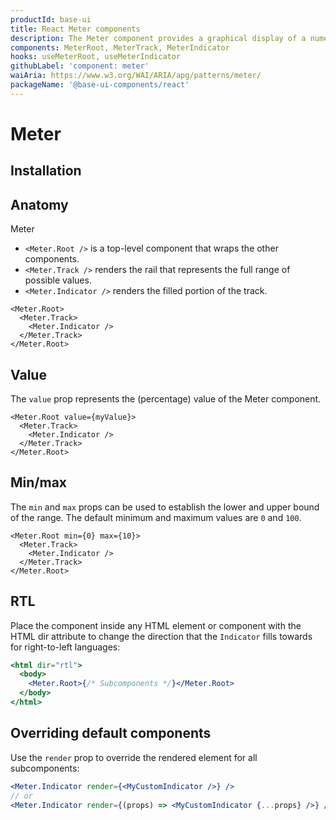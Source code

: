 ```yaml
---
productId: base-ui
title: React Meter components
description: The Meter component provides a graphical display of a numeric value within a defined range
components: MeterRoot, MeterTrack, MeterIndicator
hooks: useMeterRoot, useMeterIndicator
githubLabel: 'component: meter'
waiAria: https://www.w3.org/WAI/ARIA/apg/patterns/meter/
packageName: '@base-ui-components/react'
---
```


# Meter

<Description />

<ComponentLinkHeader design={false} />

<Demo demo="MeterIntroduction" defaultCodeOpen="false" bg="gradient" />

## Installation

<InstallationInstructions componentName="Meter" />

## Anatomy

Meter

- `<Meter.Root />` is a top-level component that wraps the other components.
- `<Meter.Track />` renders the rail that represents the full range of possible values.
- `<Meter.Indicator />` renders the filled portion of the track.

```tsx
<Meter.Root>
  <Meter.Track>
    <Meter.Indicator />
  </Meter.Track>
</Meter.Root>
```

## Value

The `value` prop represents the (percentage) value of the Meter component.

```tsx
<Meter.Root value={myValue}>
  <Meter.Track>
    <Meter.Indicator />
  </Meter.Track>
</Meter.Root>
```

## Min/max

The `min` and `max` props can be used to establish the lower and upper bound of the range. The default minimum and maximum values are `0` and `100`.

```tsx
<Meter.Root min={0} max={10}>
  <Meter.Track>
    <Meter.Indicator />
  </Meter.Track>
</Meter.Root>
```

## RTL

Place the component inside any HTML element or component with the HTML dir attribute to change the direction that the `Indicator` fills towards for right-to-left languages:

```jsx
<html dir="rtl">
  <body>
    <Meter.Root>{/* Subcomponents */}</Meter.Root>
  </body>
</html>
```

## Overriding default components

Use the `render` prop to override the rendered element for all subcomponents:

```jsx
<Meter.Indicator render={<MyCustomIndicator />} />
// or
<Meter.Indicator render={(props) => <MyCustomIndicator {...props} />} />
```

